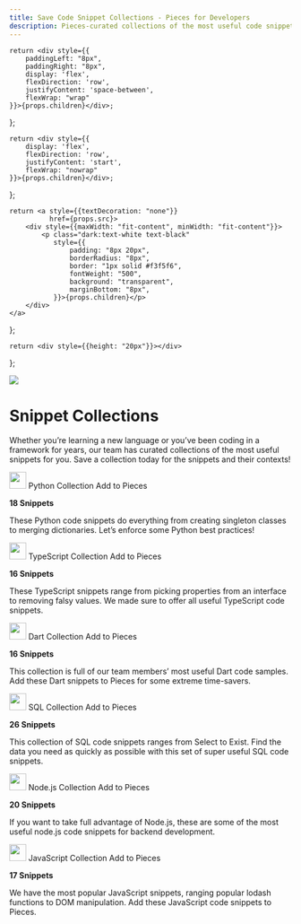 ```yaml
---
title: Save Code Snippet Collections - Pieces for Developers
description: Pieces-curated collections of the most useful code snippets for popular languages and frameworks. Save collections and snippets in your Pieces app and use later in your IDE.
---
```


    return <div style={{
        paddingLeft: "8px",
        paddingRight: "8px",
        display: 'flex',
        flexDirection: 'row',
        justifyContent: 'space-between',
        flexWrap: "wrap"
    }}>{props.children}</div>;
};

    return <div style={{
        display: 'flex',
        flexDirection: 'row',
        justifyContent: 'start',
        flexWrap: "nowrap"
    }}>{props.children}</div>;
};

    return <a style={{textDecoration: "none"}}
              href={props.src}>
        <div style={{maxWidth: "fit-content", minWidth: "fit-content"}}>
            <p class="dark:text-white text-black"
               style={{
                   padding: "8px 20px",
                   borderRadius: "8px",
                   border: "1px solid #f3f5f6",
                   fontWeight: "500",
                   background: "transparent",
                   marginBottom: "8px",
               }}>{props.children}</p>
        </div>
    </a>
};

    return <div style={{height: "20px"}}></div>
};

<Image src="/assets/headers/light/collections_header.png"/>

# Snippet Collections

Whether you’re learning a new language or you’ve been coding in a framework for years, our team has curated collections of the most useful snippets for you. Save a collection today for the snippets and their contexts!

<Accordion defaultOpen title="Python">
    <GridFlexSpaceBetweenRow>
        <GridFlexRow>
            <Image width="30px" src={"/assets/graphics/collections/collection_python.png"}/>
            <Heading type="h3" style={{marginTop: "16px", marginLeft: "8px"}}>Python Collection</Heading>
        </GridFlexRow>
        <MarketplaceButton
            src="https://python.pieces.cloud/">Add to Pieces</MarketplaceButton>
    </GridFlexSpaceBetweenRow>
    <p style={{marginTop: "0px"}}><strong>18 Snippets</strong></p>
    <p style={{marginTop: "0px"}}>These Python code snippets do everything from creating singleton classes to merging
        dictionaries. Let’s enforce some Python best practices!</p>
</Accordion>

<Spacer></Spacer>

<Accordion defaultOpen title="Typescript">
    <GridFlexSpaceBetweenRow>
        <GridFlexRow>
            <Image width="30px" src={"/assets/graphics/collections/collection_typescript.png"}/>
            <Heading type="h3" style={{marginTop: "16px", marginLeft: "8px"}}>TypeScript Collection</Heading>
        </GridFlexRow>
        <MarketplaceButton
            src="https://typescript.pieces.cloud/">Add to Pieces</MarketplaceButton>
    </GridFlexSpaceBetweenRow>
    <p style={{marginTop: "0px"}}><strong>16 Snippets</strong></p>
    <p style={{marginTop: "0px"}}>These TypeScript snippets range from picking properties from an interface to removing
        falsy values. We made sure to offer all useful TypeScript code snippets.</p>
</Accordion>

<Spacer></Spacer>

<Accordion defaultOpen title="Dart">
    <GridFlexSpaceBetweenRow>
        <GridFlexRow>
            <Image width="30px" src={"/assets/graphics/collections/collection_dart.png"}/>
            <Heading type="h3" style={{marginTop: "16px", marginLeft: "8px"}}>Dart Collection</Heading>
        </GridFlexRow>
        <MarketplaceButton
            src="https://dart.pieces.cloud/">Add to Pieces</MarketplaceButton>
    </GridFlexSpaceBetweenRow>
    <p style={{marginTop: "0px"}}><strong>16 Snippets</strong></p>
    <p style={{marginTop: "0px"}}>This collection is full of our team members’ most useful Dart code samples. Add these
        Dart snippets to Pieces for some extreme time-savers.</p>
</Accordion>

<Spacer></Spacer>

<Accordion defaultOpen title="SQL">
    <GridFlexSpaceBetweenRow>
        <GridFlexRow>
            <Image width="30px" src={"/assets/graphics/collections/collection_dart.png"}/>
            <Heading type="h3" style={{marginTop: "16px", marginLeft: "8px"}}>SQL Collection</Heading>
        </GridFlexRow>
        <MarketplaceButton
            src="https://sql.pieces.cloud/">Add to Pieces</MarketplaceButton>
    </GridFlexSpaceBetweenRow>
    <p style={{marginTop: "0px"}}><strong>26 Snippets</strong></p>
    <p style={{marginTop: "0px"}}>This collection of SQL code snippets ranges from Select to Exist. Find the data you
        need as quickly as possible with this set of super useful SQL code snippets.</p>
</Accordion>

<Spacer></Spacer>

<Accordion defaultOpen title="Node.js">
    <GridFlexSpaceBetweenRow>
        <GridFlexRow>
            <Image width="30px" src={"/assets/graphics/collections/collection_nodejs.png"}/>
            <Heading type="h3" style={{marginTop: "16px", marginLeft: "8px"}}>Node.js Collection</Heading>
        </GridFlexRow>
        <MarketplaceButton
            src="https://nodejs.pieces.cloud/">Add to Pieces</MarketplaceButton>
    </GridFlexSpaceBetweenRow>
    <p style={{marginTop: "0px"}}><strong>20 Snippets</strong></p>
    <p style={{marginTop: "0px"}}>If you want to take full advantage of Node.js, these are some of the most useful
        node.js code snippets for backend development.</p>
</Accordion>

<Spacer></Spacer>

<Accordion defaultOpen title="JavaScript">
    <GridFlexSpaceBetweenRow>
        <GridFlexRow>
            <Image width="30px" src={"/assets/graphics/collections/collection_javascript.png"}/>
            <Heading type="h3" style={{marginTop: "16px", marginLeft: "8px"}}>JavaScript Collection</Heading>
        </GridFlexRow>
        <MarketplaceButton
            src="https://javascript.pieces.cloud/">Add to Pieces</MarketplaceButton>
    </GridFlexSpaceBetweenRow>
    <p style={{marginTop: "0px"}}><strong>17 Snippets</strong></p>
    <p style={{marginTop: "0px"}}>We have the most popular JavaScript snippets, ranging popular lodash functions to DOM
        manipulation. Add these JavaScript code snippets to Pieces.</p>
</Accordion>

<Spacer></Spacer>